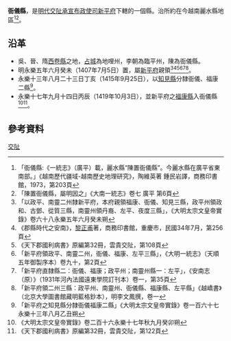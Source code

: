 {{主條目消歧義|關於交阯[[乂安府|乂安府]]的衙儀縣，請參見：'''[[衙儀縣_(乂安府)|衙儀縣 (乂安府)]]'''。}}

'''衙儀縣'''，是[[明代|明代]][[交阯承宣布政使司|交阯承宣布政使司]][[新平府|新平府]]下轄的一個縣。治所約在今越南麗水縣地區<ref>「衙儀縣:《一統志》（廣平）載，麗水縣“陳置衙儀縣”。今麗水縣在廣平省東南部。」《越南歷代疆域-越南歷史地理研究》，陶維英著 鍾民岩譯，商務印書館，1973，第203頁</ref><ref>「陳置衙儀縣，屬明因之」《大南一統志》卷七 廣平 第6頁</ref>。
== 沿革 ==
* 吳、晉、隋[[西卷縣|西卷縣]]之地，[[占城|占城]]為地哩州，李朝為臨平州，陳為衙儀縣。
* 明永樂五年六月癸未（1407年7月5日）置，屬[[新平府|新平府]]親領<ref>「以政平、南靈二州隸新平府，本府親領福康、衙儀、知見三縣，政平州領政和、古鄧、從質三縣，南靈州領丹裔、左平、夜度三縣」，《大明太宗文皇帝實錄》卷六十八永樂五年六月癸未朔</ref><ref>《郡縣時代之安南》，[[黎正甫|黎正甫]]著，商務印書館，重慶市，民國34年7月，第256頁</ref><ref>《天下郡國利病書》原編第32冊，雲貴交阯，第108頁</ref><ref>「新平府領政平、南靈二州，衙儀、福康、左平三縣」，《大明一統志》（天順五年御製序本）卷九十，第2頁</ref><ref>「新平府直隸縣二：衙儀、福康；政平州；南靈州縣一：左平」，《安南志（原）》（1931年河內法國遠東學院訂刊本）卷一，第35頁</ref><ref>「新平府領二州三縣：政平州、南靈州、衙儀縣、福康縣、左平縣」《越嶠書》（北京大學圖書館藏明藍格鈔本），明李文鳳撰，卷一</ref>。
* 永樂十三年八月二十三日丁亥（1415年9月25日），以[[知見縣|知見縣]]分隸衙儀、福康二縣<ref>「新平府之知見縣分隸衙儀福康二縣」《大明太宗文皇帝實錄》卷一百六十七永樂十三年八月乙丑朔</ref>。
* 永樂十七年九月十四日丙辰（1419年10月3日），並新平府之[[福康縣|福康縣]]入衙儀縣<ref>《大明太宗文皇帝實錄》卷二百十六永樂十七年秋九月癸卯朔</ref><ref>《天下郡國利病書》原編第32冊，雲貴交阯，第122頁</ref>。

== 參考資料 ==
{{reflist}}
{{交阯承宣布政使司行政區劃}}
[[Category:明朝縣份|交阯]]